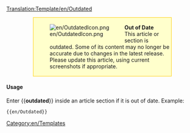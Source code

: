 <noinclude>[[Translation:Template/en/Outdated]]</noinclude><div style="background-color:#FFFFCC; border: 1px solid #FFCC00; padding:0.2em; margin:1em 5em"><div style="float:left;">[[File:en/OutdatedIcon.png]]</div><div style="margin-left:40px"><strong>Out of Date</strong><br />
This article or section is outdated.  Some of its content may no longer be accurate due to changes in the latest release.  Please update this article, using current screenshots if appropriate.</div></div><includeonly>{{{1|[[Category:en/Articles to be updated]]}}}</includeonly><noinclude>
====Usage====
Enter <nowiki>{{</nowiki>'''outdated'''<nowiki>}}</nowiki> inside an article section if it is out of date. Example:
<pre>{{en/Outdated}}</pre>
[[Category:en/Templates]]
</noinclude>